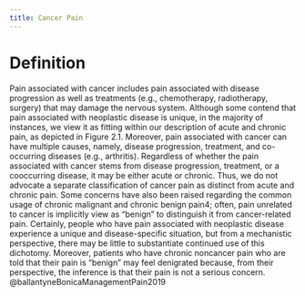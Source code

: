```yaml
---
title: Cancer Pain 
---
```


# Definition 

Pain associated with cancer includes pain associated with disease progression as well as treatments (e.g., chemotherapy, radiotherapy, surgery) that may damage the nervous system. Although some contend that pain associated with neoplastic disease is unique, in the majority of instances, we view it as fitting within our description of acute and chronic pain, as depicted in Figure 2.1. Moreover, pain associated with cancer can have multiple causes, namely, disease progression, treatment, and co-occurring diseases (e.g., arthritis). Regardless of whether the pain associated with cancer stems from disease progression, treatment, or a cooccurring disease, it may be either acute or chronic. Thus, we do not advocate a separate classification of cancer pain as distinct from acute and chronic pain.
Some concerns have also been raised regarding the common usage of chronic malignant and chronic benign pain4; often, pain unrelated to cancer is implicitly view as “benign” to distinguish it from cancer-related pain. Certainly, people who have pain associated with neoplastic disease experience a unique and disease-specific situation, but from a mechanistic perspective, there may be little to substantiate continued use of this dichotomy. Moreover, patients who have chronic noncancer pain who are told that their pain is “benign” may feel denigrated because, from their perspective, the inference is that their pain is not a serious concern. @ballantyneBonicaManagementPain2019